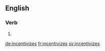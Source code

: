 ==English==

===Verb===
{{head|en}}

# {{en-third-person singular of|incentivize}}

[[de:incentivizes]]
[[fr:incentivizes]]
[[sv:incentivizes]]